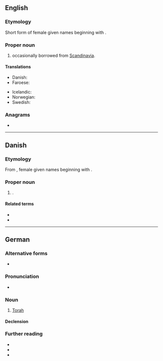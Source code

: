 {{also|þora}}
==English==

===Etymology===
Short form of {{der|en|non|-}} female given names beginning with {{m|non|Þórr||Thor}}.

===Proper noun===
{{en-proper noun}}

# {{given name|en|female|from=Germanic languages}} occasionally borrowed from [[Scandinavia]].

====Translations====
{{trans-top|female given name}}
* Danish: {{t|da|Thora}}
* Faroese: {{t|fo|Tóra|f}}
{{trans-mid}}
* Icelandic: {{t+|is|Þóra|f}}
* Norwegian: {{t+|no|Tora}}
* Swedish: {{t+|sv|Tora}}
{{trans-bottom}}

===Anagrams===
* {{anagrams|en|a=ahort|Horta|Ratho|Roath|Torah}}

----

==Danish==

===Etymology===
From {{der|da|non|-}}, female given names beginning with {{m|non|Þórr||Thor}}.

===Proper noun===
{{head|da|proper noun}}

# {{given name|da|female}}.

====Related terms====
* {{l|da|Thor}}
* {{l|da|Tove}}

----

==German==

===Alternative forms===
* {{alt|de|Torah}}

===Pronunciation===
* {{audio|de|De-Thora.ogg|Audio}}

===Noun===
{{de-noun|f.sg}}

# [[Torah]]

====Declension====
{{de-ndecl|f.sg}}

===Further reading===
* {{R:DWDS}}
* {{R:Duden}}
* {{wpl|de}}
